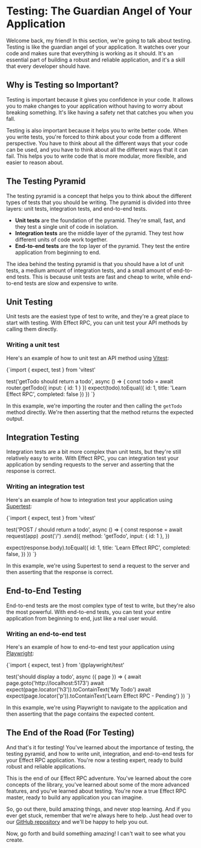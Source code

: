 
# Testing: The Guardian Angel of Your Application

Welcome back, my friend! In this section, we're going to talk about testing. Testing is like the guardian angel of your application. It watches over your code and makes sure that everything is working as it should. It's an essential part of building a robust and reliable application, and it's a skill that every developer should have.

## Why is Testing so Important?

Testing is important because it gives you confidence in your code. It allows you to make changes to your application without having to worry about breaking something. It's like having a safety net that catches you when you fall.

Testing is also important because it helps you to write better code. When you write tests, you're forced to think about your code from a different perspective. You have to think about all the different ways that your code can be used, and you have to think about all the different ways that it can fail. This helps you to write code that is more modular, more flexible, and easier to reason about.

## The Testing Pyramid

The testing pyramid is a concept that helps you to think about the different types of tests that you should be writing. The pyramid is divided into three layers: unit tests, integration tests, and end-to-end tests.

*   **Unit tests** are the foundation of the pyramid. They're small, fast, and they test a single unit of code in isolation.
*   **Integration tests** are the middle layer of the pyramid. They test how different units of code work together.
*   **End-to-end tests** are the top layer of the pyramid. They test the entire application from beginning to end.

The idea behind the testing pyramid is that you should have a lot of unit tests, a medium amount of integration tests, and a small amount of end-to-end tests. This is because unit tests are fast and cheap to write, while end-to-end tests are slow and expensive to write.

## Unit Testing

Unit tests are the easiest type of test to write, and they're a great place to start with testing. With Effect RPC, you can unit test your API methods by calling them directly.

### Writing a unit test

Here's an example of how to unit test an API method using [Vitest](https://vitest.dev/):

<CodeBlock language="typescript">{`import { expect, test } from 'vitest'

test('getTodo should return a todo', async () => {
  const todo = await router.getTodo({ input: { id: 1 } })
  expect(todo).toEqual({ id: 1, title: 'Learn Effect RPC', completed: false })
})
`}</CodeBlock>

In this example, we're importing the router and then calling the `getTodo` method directly. We're then asserting that the method returns the expected output.

## Integration Testing

Integration tests are a bit more complex than unit tests, but they're still relatively easy to write. With Effect RPC, you can integration test your application by sending requests to the server and asserting that the response is correct.

### Writing an integration test

Here's an example of how to integration test your application using [Supertest](https://github.com/ladjs/supertest):

<CodeBlock language="typescript">{`import { expect, test } from 'vitest'

test('POST / should return a todo', async () => {
  const response = await request(app)
    .post('/')
    .send({
      method: 'getTodo',
      input: { id: 1 },
    })

  expect(response.body).toEqual({
    id: 1,
    title: 'Learn Effect RPC',
    completed: false,
  })
})
`}</CodeBlock>

In this example, we're using Supertest to send a request to the server and then asserting that the response is correct.

## End-to-End Testing

End-to-end tests are the most complex type of test to write, but they're also the most powerful. With end-to-end tests, you can test your entire application from beginning to end, just like a real user would.

### Writing an end-to-end test

Here's an example of how to end-to-end test your application using [Playwright](https://playwright.dev/):

<CodeBlock language="typescript">{`import { expect, test } from '@playwright/test'

test('should display a todo', async ({ page }) => {
  await page.goto('http://localhost:5173')
  await expect(page.locator('h3')).toContainText('My Todo')
  await expect(page.locator('p')).toContainText('Learn Effect RPC - Pending')
})
`}</CodeBlock>

In this example, we're using Playwright to navigate to the application and then asserting that the page contains the expected content.

## The End of the Road (For Testing)

And that's it for testing! You've learned about the importance of testing, the testing pyramid, and how to write unit, integration, and end-to-end tests for your Effect RPC application. You're now a testing expert, ready to build robust and reliable applications.

This is the end of our Effect RPC adventure. You've learned about the core concepts of the library, you've learned about some of the more advanced features, and you've learned about testing. You're now a true Effect RPC master, ready to build any application you can imagine.

So, go out there, build amazing things, and never stop learning. And if you ever get stuck, remember that we're always here to help. Just head over to our [GitHub repository](https://github.com/your-repo) and we'll be happy to help you out.

Now, go forth and build something amazing! I can't wait to see what you create.

